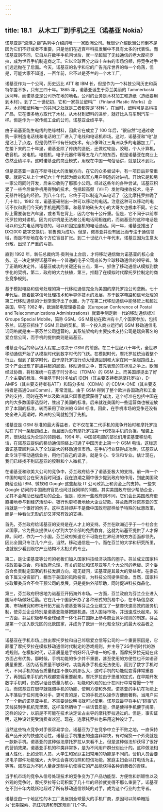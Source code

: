 ```yaml
---
---
---
```

title: 18.1　从木工厂到手机之王（诺基亚 Nokia）
---



诺基亚是“浪潮之巅”系列中介绍的唯一一家欧洲公司。我很少介绍欧洲公司倒不是因为它们不好或者不重要，只是他们在近百年科技发展中不具有太多的代表性。而诺基亚则不同，它自从在数字手机问世后，就一举超越了无线通信的老大摩托罗拉，成为世界手机制造商之王。它以全球百分之四十左右的市场份额，将竞争对手们远远抛在了后面。今天，诺基亚的名字和它的广告充斥世界的每一个角落，但是，可能大家不知道，一百年前，它不过是芬兰的一个木工厂。

诺基亚作为一个公司，历史远比 ATT 和 IBM 长，但是作为一个科技公司历史和英特尔差不多，只有三四十年。1865 年，诺基亚诞生于芬兰美丽的 Tammerkoski 运河畔，而诺基亚是公司所在地的地名。公司的业务是木材加工和造纸（造纸要用到木材）。到了二十世纪初，它和一家芬兰塑料厂（Finland Plastic Works）合并。木材和塑料唯一的共同之处就是二者都算是“材料”。在当时，塑料可是高科技产品，它在很多地方取代了木材。从木材到塑料的进步，就好比从马车到汽车一样。但是作为一家传统工业的公司，诺基亚业绩平平。

由于诺基亚能生电线的绝缘材料，因此它在成立了 100 年后，“很自然”地通过收购一家制造电话线和电话的工厂进入了电线和电话机市场。这时，诺基亚和“电”总是沾上了点边，但是仍然不带有任何技术。有点像珠江三角洲众多的电器加工厂。在接下来的二十年里，诺基亚除了传统的造纸，还做过轮胎，胶鞋，个人计算机，收音机，发电机，电视机，电子元器件等等五花八门的东西，但是诺基亚在商业上依然业绩平平。这时诺基亚的商业模式，用现在中国一句俗话讲，就是找不到北。

但是诺基亚一直在不断寻找大的发展方向，在它的众多尝试中，有一项日后非常重要。就是它从上个世纪六十年代起为商业和军方用户制造的对讲机。开始它是和另一家公司同时开发，后来它收购了那家小公司。经过这些年的各种尝试，诺基亚积累了一些今后做手机用得到的技术，包括超高频（VHF）发射和接收技术，电子元器件制造的经验。到八十年代，它终于可以制造汽车电话了（这比摩托罗拉晚了几十年）。1982 年，诺基亚研制出一种可以移动的电话。注意这种可以移动的电话不仅和我们今天的手机是两回事，和最早的砖头大小的大哥大也根本不同。它实际上需要装在汽车里，或者背在背上，因为它有十公斤重。但是，它不同于以前摩托罗拉的对讲机，因为对讲机是无法和公用电话网相连的，而诺基亚的这种电话是可以和公共电话网相联的，可以和固定座机的电话通话。同一年，诺基亚推出了 DX2000 数字交换机，销售颇为成功。但是，诺基亚并没有因此而专注于通信领域，而是不断地在各个方位盲目扩张。到二十世纪八十年代末，诺基亚因为生意太分散，出现了严重的亏损。

直到 1992 年，新任总裁约玛·奥利拉上台后，才将移动通信做为诺基亚的核心业务。这一决定使得诺基亚由一个普通的电子公司成长为全球移动通信的领导者。除了正确的决定外，诺基亚成功的关键还有三点，第一，抓住了移动通信从模拟到数字化的契机，第二，政府的大力扶植，第三，推翻了在模拟时代摩托罗拉制定的商业竞争规则。

基于模拟电路和信号处理的第一代移动通信完全为美国的摩托罗拉公司垄断。七十年代后，随着数字信号处理技术和半导体技术的发展，基于数字电路和信号处理的第二代移动通信的计划渐渐浮出了水面。为了在第二代移动通信中能够赶上和超过美国，早在 1982 年，欧洲邮电管理委员会（European Conference of Postal and Telecommunications Administrations）就着手制定新一代的移动通信标准 Groupe Special Mobile，简称 GSM。GS M最初在欧洲有十几个国家参加，包括芬兰。诺基亚抓住了 GSM 启动的契机。第一个投入商业运行的 GSM 移动通信电话网络就是由一家芬兰公司运营的，其系统架构的主要技术支持公司是瑞典著名的爱立信公司，而手机的提供商则是诺基亚。

诺基亚今后的命运很大程度上取决于 GSM 的前途。在二十世纪八十年代，全世界移动通信开始了从模拟时代到数字时代的飞跃。在模拟时代，摩托罗拉统治着整个行业。但到了数字时代，由于摩托罗拉行动太慢退回到和大家在同一条起跑线上，这个产业出现了群雄并起的局面。移动通信之争，首先表现的其标准之争上。欧洲经过协商，将标准统一在基于时分多址（TDMA）的 GSM 上。而美国却提出了好几个主要的标准，包括基于时分多址的 iDEN（其主要支持者是摩托罗拉），D-AMPS（其主要支持者有ATT）和码分多址（CDMA）的 CDMA-ONE（其主要支持者是高通QualComm），非常混乱。由于 GSM 得到了整个欧洲各国政府和工业界的支持，同时在芬兰以及欧洲其它国家运营获得了成功，这个标准在包括中国在内的大多数国家选型时，胜出了美国的标准。后来就连美国的一些运营商也被迫放弃了本国的标准，转而采用了欧洲的 GSM 标准。因此，在手机市场的竞争还没有完全进入高潮时，欧洲的公司就抢到了先机。

诺基亚是 GSM 标准的最大得益者，它不仅在第二代手机的竞争开始时和摩托罗拉站在了同一条起跑线上，而且因为没有摩托罗拉第一代模拟手机的负担，轻装上阵，很快就成为全球的领跑者。1994 年，中国邮电部的部长们用诺基亚移动电话，在诺基亚提供的移动通信网络上打通了中国历史上第一个 GSM 电话。这标志着诺基亚顺利进入了全球最大的移动通信市场。在手机行业获得成功后，诺基亚从此专注于移动通信业务，用他们自己的话讲，就是专心、专注和专业。估计现在，我们已经找不到诺基亚的胶鞋和个人微机了。

在诺基亚和欧美大公司的竞争中，芬兰政府给予了诺基亚极大的支持。前一阵一个中国的电视台在采访我时问道，我在浪潮之巅中很少提到政府的作用，到底美国政府给没给 IBM、微软和 Google 这些超级 IT 公司政策上和资金上的支持。一些来 Google 访问的中国政府官员也问过我同样的问题。其实美国政府很少帮助企业，尤其不会帮助已经成功的企业。但是，欧洲一些政府则不同，它们会比美国政府更直接地参与到经济活动中。银行也更积极地给大企业贷款。芬兰政府对诺基亚的支持就是一个很好的例子。这种支持却并不是像中国政府那样给予特殊的优惠政策，而是一种看似无形的却又非常有效的支持。

首先，芬兰政府给诺基亚的支持是在人才上的支持。芬兰在欧洲近乎于一个社会主义国家，它为民众提供从小学到大学全部的免费教育。这就为诺基亚提供了人才保障。同时，作为一个小国，芬兰政府知道它不可能在世界经济的方方面面都领先，因此全国只专注几个产业，当然，移动通信是一个。而在芬兰的大学和研究所里，也就很少看到跟它产业结构不太相关的专业。

第二，是让诺基亚等公司的老板们加入国家科技经济决策的圈子。芬兰成立国家科技政策委员会，包括政府总理、有关的部长和诺基亚等几个大公司的老板。这个委员会负责制定国家的科技发展方向，毫无疑问，诺基亚是其最大的受益者。在委员会下属又投资部门，相当于美国的风险投资，为科技公司提供资金。当然，国家科技政策委员会不会干预公司的发展，只是提供外部帮助，同时促进科技商品化。

第三，芬兰政府积极地为诺基亚开拓海外市场。一方面，芬兰政府为芬兰企业进入国际市场做好后勤。它在几十个国家开办了各种形式的贸易中心，在市场信息收集、市场研究和市场开拓方面为诺基亚等芬兰企业建立了一整套快速高效的服务机制，使芬兰企业特别是诺基亚能够把握机遇，进入国际市场，并迅速成长起来。另一方面，芬兰积极参与全球经济一体化并在国际上参与商业竞争规则的制定。芬兰是第一个加入欧元区的北欧国家，并成为了欧洲一体化和全球化的最大收益者之一。

诺基亚在手机市场上胜出摩托罗拉和自己邻居爱立信等公司的一个重要原因是，它颠覆了摩托罗拉在模拟移动通信时代制定的游戏规则，并主导了2G手机时代的游戏规则。在模拟时代，话音质量是手机好坏几乎唯一的标准，而摩托罗拉无疑在此方面占有优势。那时候，手机功能的多少并不重要，甚至使用的方便性也不如语音质量重要，因为话音质量不够好时，功能再多手机也无法使用。而到了数字手机时代，不同手机的话音质量相差不像以前那么大，这时手机的功能就变得非常重要了，再到后来手机的外观都变得重要起来。摩托罗拉由于思维的定式，在早期开发数字手机时，仍然以话音质量为核心，功能和外观的设计在同行中常常慢一个节拍。而诺基亚在很早就强调手机的功能、使用方便和外观。诺基亚的手机在功能上从不落后于任何竞争对手。更可贵的是，它的手机还以操作方便而著称，当用户买了一个新的诺基亚手机，不需要读说明书就可以使用。诺基亚最早将手机“碍事”的天线装到手机机壳里面，这样虽然牺牲了一些话音质量，但是使得手机便于携带。这样的设计，以前是不可能在技术决定论占主导的摩托罗拉通过的。但是，事实证明，这种设计更受消费者欢迎。现在，连摩托罗拉也采用这种设计了。

当然这些特点竞争对手很容易学会。诺基亚为了在竞争中立于不败之地，一直保持着产品开发的快速灵活性。诺基亚手机推出的速度非常快，有时候换一个外壳就是一款新手机。诺基亚的这种做法摩托罗拉从来看不上，但是这种做法却获得了很好的营销效果。诺基亚手机的种类非常多，是为不同用户群分别设计的。这种做法相当人性化，比如营销人员、大学生和家庭主妇常用的功能是不同的。营销人员会要求电子邮件功能强大，大学生会喜欢拍照和短信功能，家庭主妇会以打电话为主，等等。诺基亚为不同人量身定制手机使得它的产品能获得各种消费者的青睐。

当手机市场的竞争从信号处理技术的竞争变为了产品功能型、方便性和新颖性以及外观的竞争时，摩托罗拉等公司积累了几十年的经验就变得不那么重要了。诺基亚在不到十年内跳跃地超过了所有移动通信领域的对手，成为这个行业的主导者。

诺基亚由一个地区性的木工厂发展到全球最大的手机厂商，原因可以简单概括为“长期探索、抓住机遇和制定规则”几个字。